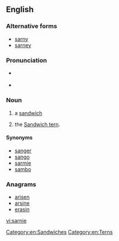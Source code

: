 ==English==

===Alternative forms===
* [[sarny]]
* [[sarney]]

===Pronunciation===
* {{a|British}} {{IPA|/ˈsɑːni/|lang=en}}
* {{rhymes|ɑː(r)ni|lang=en}}

===Noun===
{{en-noun}}

# {{context|British|informal|lang=en}} a [[sandwich]]
# {{context|UK|birdwatching|lang=en}} the [[Sandwich tern]].

====Synonyms====
* [[sanger]] {{qualifier|AU|informal}}
* [[sango]] {{qualifier|AU|informal}}
* [[sarmie]] {{qualifier|RSA|informal}}
* [[sambo]] {{qualifier|Ireland|informal}}

===Anagrams===
* [[arisen#English|arisen]]
* [[arsine#English|arsine]]
* [[erasin#English|erasin]]

[[Category:en:Sandwiches]]
[[Category:en:Terns]]

[[vi:sarnie]]